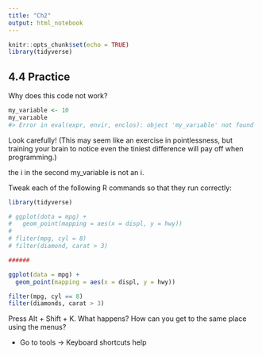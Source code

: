 ```yaml
---
title: "Ch2"
output: html_notebook
---
```


```r
knitr::opts_chunk$set(echo = TRUE)
library(tidyverse)
```

## 4.4 Practice

Why does this code not work?
```r

my_variable <- 10
my_varıable
#> Error in eval(expr, envir, enclos): object 'my_varıable' not found
```
Look carefully! (This may seem like an exercise in pointlessness, but training your brain to notice even the tiniest difference will pay off when programming.)

the i in the second my_variable is not an i.

Tweak each of the following R commands so that they run correctly:

```r
library(tidyverse)

# ggplot(dota = mpg) + 
#   geom_point(mapping = aes(x = displ, y = hwy))
# 
# fliter(mpg, cyl = 8)
# filter(diamond, carat > 3)

######

ggplot(data = mpg) + 
  geom_point(mapping = aes(x = displ, y = hwy))

filter(mpg, cyl == 8)
filter(diamonds, carat > 3)
```

Press Alt + Shift + K. What happens? How can you get to the same place using the menus?

- Go to tools -> Keyboard shortcuts help